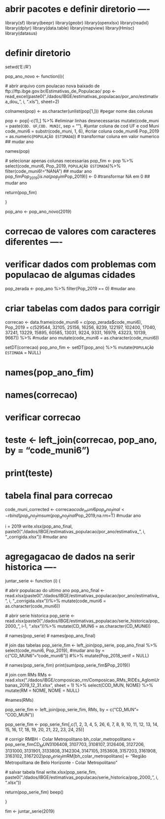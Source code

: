 # abrir pacotes e definir diretorio ----
library(sf)
library(beepr)
library(geobr)
library(openxlsx)
library(readxl)
library(dplyr)
library(data.table)
library(mapview)
library(Hmisc)
library(datasus)

# definir diretorio
setwd('E:/R')

pop_ano_novo <- function(i){
  
  # abrir arquivo com poulacao nova baixado de ftp://ftp.ibge.gov.br/Estimativas_de_Populacao/
  pop <- read_excel(paste0("./dados/IBGE/estimativas_populacao/por_ano/estimativa_dou_", i, ".xls"), sheet=2)
 
  colnames(pop) <- as.character(unlist(pop[1,])) #pegar nome das colunas
  
  pop <- pop[-c(1),] %>% #eliminar linhas desnecessarias
    mutate(code_muni = paste(`COD. UF`,`COD. MUNIC`, sep = ""), #juntar coluna de cod UF e cod Muni
           code_muni6 = substr(code_muni, 1, 6), #criar coluna code_muni6
           Pop_2019 = as.numeric(`POPULAÇÃO ESTIMADA`)) # transformar coluna em valor numerico ## mudar ano
  
  names(pop)
  
  # selecionar apenas colunas necessarias
  pop_fim <- pop %>% select(code_muni6, Pop_2019, `POPULAÇÃO ESTIMADA`)%>% filter(code_muni6!="NANA")  ## mudar ano
  pop_fim$Pop_2019[is.na(pop_fim$Pop_2019)] <- 0 #transformar NA em 0  ## mudar ano
  
  return(pop_fim)

}

pop_ano <- pop_ano_novo(2019) 



# correcao de valores com caracteres diferentes ----

# verificar dados com problemas com populacao de algumas cidades
pop_zerada <- pop_ano %>% filter(Pop_2019 == 0) #mudar ano

# criar tabelas com dados para corrigir
correcao <- data.frame(code_muni6 = c(pop_zerada$code_muni6), 
                       Pop_2019 = c(529544, 32105, 25156, 16256, 8239, 122197, 102400, 
                                    17040, 37241, 13229, 15895, 60585, 13031, 9224,
                                    9331, 16979, 43223, 10139, 9667)) %>% #mudar ano
  mutate(code_muni6 = as.character(code_muni6))

setDT(correcao)
pop_ano_fim <- setDT(pop_ano) %>% mutate(`POPULAÇÃO ESTIMADA` = NULL) 

# names(pop_ano_fim)
# names(correcao)

# verificar correcao
# teste <- left_join(correcao, pop_ano, by = "code_muni6")
# print(teste)

# tabela final para correcao
code_muni_corrected <- correcao$code_muni6
pop_ano_final <- rbind(pop_ano_fim %>% filter(code_muni6 %nin% code_muni_corrected), correcao) 
sum(pop_ano_final$Pop_2019,na.rm=T) #mudar ano

i = 2019
write.xlsx(pop_ano_final, paste0("./dados/IBGE/estimativas_populacao/por_ano/estimativa_", i, "_corrigida.xlsx")) #mudar ano


# agregagacao de dados na serir historica ----

juntar_serie <- function (i) {
  
  # abrir populacao do ultimo ano
  pop_ano_final <- read.xlsx(paste0("./dados/IBGE/estimativas_populacao/por_ano/estimativa_", i, "_corrigida.xlsx"))%>%
    mutate(code_muni6 = as.character(code_muni6))
  
  # abrir serie historica
  pop_serie <- read.xlsx(paste0("./dados/IBGE/estimativas_populacao/serie_historica/pop_2000_", i-1, ".xlsx"))%>%
    mutate(CD_MUN6 = as.character(CD_MUN6))
  
  # names(pop_serie)
  # names(pop_ano_final)
  
  # join das tabelas
  pop_serie_fim  <- left_join(pop_serie, pop_ano_final %>% select(code_muni6, Pop_2019), #mudar ano
                              by = c("CD_MUN6"="code_muni6")) #%>% mutate(Pop_2018_verif = NULL)
   
  # names(pop_serie_fim)
  print(sum(pop_serie_fim$Pop_2019))
  
  
  # join com RMs
  RMs <- read.xlsx("./dados/IBGE/composicao_rm/Composicao_RMs_RIDEs_AglomUrbanas_2019_12_31.xlsx", sheet = 1) %>%
  select(COD_MUN, NOME) %>% mutate(RM = NOME, NOME = NULL)
  
  #names(RMs)
  
  pop_serie_fim <- left_join(pop_serie_fim, RMs, by = c("CD_MUN"= "COD_MUN"))
  
  pop_serie_fim <- pop_serie_fim[,c(1, 2, 3, 4, 5, 26, 6, 7, 8, 9, 
                          10, 11, 12, 13, 14, 15, 16, 17, 18, 
                          19, 20, 21, 22, 23, 24, 25)]

  # corrigir RMBH - Colar Metropolitano
  bh_colar_metropolitano = pop_serie_fim$CD_MUN %in% c(3105400,
                                                       3106408,
                                                       3107703,
                                                       3108107,
                                                       3126406,
                                                       3127206,
                                                       3131000,
                                                       3131901,
                                                       3133808,
                                                       3142304,
                                                       3147105,
                                                       3153608,
                                                       3157203,
                                                       3161908,
                                                       3163102,
                                                       3167202)
  pop_serie_fim$RM[bh_colar_metropolitano] <- "Região Metropolitana de Belo Horizonte - Colar Metropolitano"

  # salvar tabela final
  write.xlsx(pop_serie_fim, paste0("./dados/IBGE/estimativas_populacao/serie_historica/pop_2000_", i, ".xlsx"))
  
  return(pop_serie_fim)
  beep()
      
}


fim <- juntar_serie(2019)
